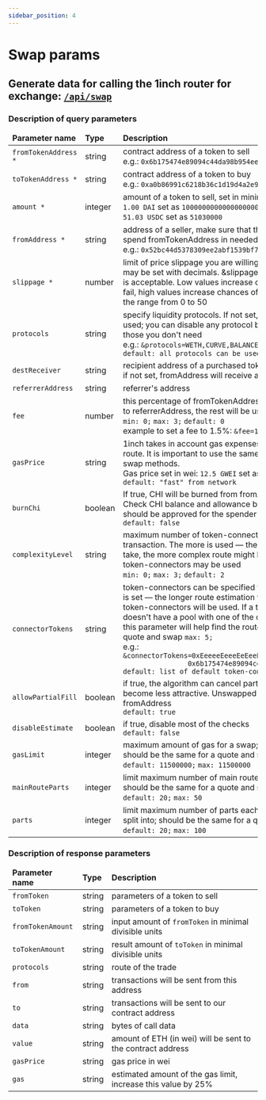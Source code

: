 ```yaml
---
sidebar_position: 4
---
```


# Swap params

## Generate data for calling the 1inch router for exchange: [`/api/swap`](./swagger.mdx)

### Description of query parameters

<table>
    <thead>
    <tr>
        <td>
            <strong>Parameter name</strong>
        </td>
        <td>
            <strong>Type</strong>
        </td>
        <td>
            <strong>Description</strong>
        </td>
    </tr>
    </thead>
    <tbody>
    <tr>
        <td><code>fromTokenAddress *</code></td>
        <td>string</td>
        <td>
            contract address of a token to sell<br/>
            e.g.: <code>0x6b175474e89094c44da98b954eedeac495271d0f</code>
        </td>
    </tr>
    <tr>
        <td><code>toTokenAddress *</code></td>
        <td>string</td>
        <td>
            contract address of a token to buy<br/>
            e.g.: <code>0xa0b86991c6218b36c1d19d4a2e9eb0ce3606eb48</code>
        </td>
    </tr>
    <tr>
        <td><code>amount *</code></td>
        <td>integer</td>
        <td>
            amount of a token to sell, set in minimal divisible units
            e.g.:<br/>
            <code>1.00 DAI</code> set as <code>1000000000000000000</code><br/>
            <code>51.03 USDC</code> set as <code>51030000</code>
        </td>
    </tr>
    <tr>
        <td><code>fromAddress *</code></td>
        <td>string</td>
        <td>
            address of a seller, make sure that this address has approved to spend fromTokenAddress in needed amount<br/>
            e.g.: <code>0x52bc44d5378309ee2abf1539bf71de1b7d7be3b5</code>
        </td>
    </tr>
    <tr>
        <td><code>slippage *</code></td>
        <td>number</td>
        <td>
            limit of price slippage you are willing to accept in percentage, may be set with decimals. &slippage=0.5
            means 0.5% slippage is acceptable. Low values increase chances that transaction will fail, high values
            increase chances of front running. Set values in the range from 0 to 50
        </td>
    </tr>
    <tr>
        <td><code>protocols</code></td>
        <td>string</td>
        <td>
            specify liquidity protocols. If not set, all liquidity protocols will be used; you can disable any protocol
            by listing all protocols except those you don't need<br/>
            e.g.: <code>&protocols=WETH,CURVE,BALANCER,...,ZRX</code><br/>
            <code>default: all protocols can be used</code>
        </td>
    </tr>
    <tr>
        <td><code>destReceiver</code></td>
        <td>string</td>
        <td>
            recipient address of a purchased token<br/>
            if not set, fromAddress will receive a purchased token
        </td>
    </tr>
    <tr>
        <td><code>referrerAddress</code></td>
        <td>string</td>
        <td>referrer's address
        </td>
    </tr>
    <tr>
        <td><code>fee</code></td>
        <td>number</td>
        <td>
            this percentage of fromTokenAddress token amount will be sent to referrerAddress, the rest will be used as
            input for a swap<br/>
            <code>min: 0;</code> <code>max: 3;</code> <code>default: 0</code><br/>
            example to set a fee to 1.5%: <code>&fee=1.5</code>
        </td>
    </tr>
    <tr>
        <td><code>gasPrice</code></td>
        <td>string</td>
        <td>
            1inch takes in account gas expenses to determine exchange route. It is important to use the same gas price
            on the quote and swap methods.<br/>
            Gas price set in wei: <code>12.5 GWEI</code> set as <code>12500000000</code><br/>
            <code>default: "fast" from network</code>
        </td>
    </tr>
    <tr>
        <td><code>burnChi</code></td>
        <td>boolean</td>
        <td>
            If true, CHI will be burned from fromAddress to compensate gas. Check CHI balance and allowance before
            turning that on. CHI should be approved for the spender address<br/>
            <code>default: false</code>
        </td>
    </tr>
    <tr>
        <td><code>complexityLevel</code></td>
        <td>string</td>
        <td>
            maximum number of token-connectors to be used in a transaction. The more is used — the longer route
            estimation will take, the more complex route might be as a result. If not set, two token-connectors may be used<br/>
            <code>min: 0;</code> <code>max: 3;</code> <code>default: 2</code>
        </td>
    </tr>
    <tr>
        <td><code>connectorTokens</code></td>
        <td>string</td>
        <td>
            token-connectors can be specified via this parameter. The more is set — the longer route estimation will
            take. If not set, default token-connectors will be used. If a token you want to exchange doesn't have a pool
            with one of the default token-connectors this parameter will help find the route;
            should be the same for a quote and swap <code>max: 5;</code><br/>
            e.g.: <code>&connectorTokens=0xEeeeeEeeeEeEeeEeEeEeeEEEeeeeEeeeeeeeEEeE,
                0x6b175474e89094c44da98b954eedeac495271d0f</code><br/>
            <code>default: list of default token-connectors</code>
        </td>
    </tr>
    <tr>
        <td><code>allowPartialFill</code></td>
        <td>boolean</td>
        <td>if true, the algorithm can cancel part of the route, if the rate has become less attractive. Unswapped tokens will return to the fromAddress<br/>
            <code>default: true</code>
        </td>
    </tr>
    <tr>
        <td><code>disableEstimate</code></td>
        <td>boolean</td>
        <td>
            if true, disable most of the checks<br/>
            <code>default: false</code>
        </td>
    </tr>
    <tr>
        <td><code>gasLimit</code></td>
        <td>integer</td>
        <td>
            maximum amount of gas for a swap;<br/>
            should be the same for a quote and swap<br/>
            <code>default: 11500000;</code> <code>max: 11500000</code>
        </td>
    </tr>
    <tr>
        <td><code>mainRouteParts</code></td>
        <td>integer</td>
        <td>
            limit maximum number of main route parts;<br/>
            should be the same for a quote and swap<br/>
            <code>default: 20;</code> <code>max: 50</code>
        </td>
    </tr>
    <tr>
        <td><code>parts</code></td>
        <td>integer</td>
        <td>
            limit maximum number of parts each main route parts can be split into; should be the same for a quote and swap<br/>
            <code>default: 20;</code> <code>max: 100</code>
        </td>
    </tr>
    </tbody>
</table>

### Description of response parameters


<table>
    <thead>
    <tr>
        <td>
            <strong>Parameter name</strong>
        </td>
        <td>
            <strong>Type</strong>
        </td>
        <td>
            <strong>Description</strong>
        </td>
    </tr>
    </thead>
    <tbody>
    <tr>
        <td><code>fromToken</code></td>
        <td>string</td>
        <td>
            parameters of a token to sell
        </td>
    </tr>
    <tr>
        <td><code>toToken</code></td>
        <td>string</td>
        <td>
            parameters of a token to buy
        </td>
    </tr>
    <tr>
        <td><code>fromTokenAmount</code></td>
        <td>string</td>
        <td>
            input amount of <code>fromToken</code> in minimal divisible units
        </td>
    </tr>
    <tr>
        <td><code>toTokenAmount</code></td>
        <td>string</td>
        <td>
            result amount of <code>toToken</code> in minimal divisible units
        </td>
    </tr>
    <tr>
        <td><code>protocols</code></td>
        <td>string</td>
        <td>
            route of the trade
        </td>
    </tr>
    <tr>
        <td><code>from</code></td>
        <td>string</td>
        <td>
            transactions will be sent from this address
        </td>
    </tr>
    <tr>
        <td><code>to</code></td>
        <td>string</td>
        <td>
            transactions will be sent to our contract address
        </td>
    </tr>
    <tr>
        <td><code>data</code></td>
        <td>string</td>
        <td>
            bytes of call data
        </td>
    </tr>
    <tr>
        <td><code>value</code></td>
        <td>string</td>
        <td>
            amount of ETH (in wei) will be sent to the contract address
        </td>
    </tr>
    <tr>
        <td><code>gasPrice</code></td>
        <td>string</td>
        <td>
            gas price in wei
        </td>
    </tr>
    <tr>
        <td><code>gas</code></td>
        <td>string</td>
        <td>
            estimated amount of the gas limit, increase this value by 25%
        </td>
    </tr>
    </tbody>
</table>
